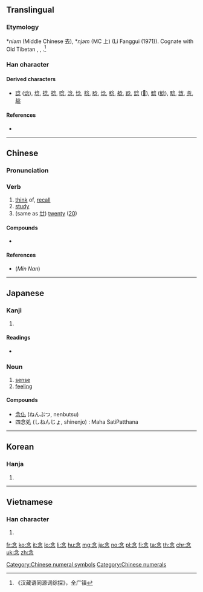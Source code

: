 ==Translingual==

===Etymology===
{{Han etyl}}
{{etyl|och|mul}} *''niəm'' (Middle Chinese 去), *''njəm'' (MC 上) (Li Fanggui (1971)). Cognate with Old Tibetan {{m|otb|ཉམ|sc=Tibt}}, {{m|otb|ཉམས||soul, mind, heart|tr=nyam(s)|sc=Tibt}}, {{m|otb|སྙམ་པ||to think, to mind|tr=snyam-pa|sc=Tibt}}.<ref>《汉藏语同源词综探》，全广镇</ref>

===Han character===
{{Han char|rn=61|rad=心|as=04|sn=8|four=80332|canj=OINP|ids=⿱今心}}

====Derived characters====
* [[諗]] ([[谂]]), [[埝]], [[捻]], [[捻]], [[唸]], [[淰]], [[惗]], [[棯]], [[腍]], [[焾]], [[稔]], [[艌]], [[踗]], [[錜]] ([[𫓻]]), [[鯰]] ([[鲶]]), [[騐]], [[敜]], [[菍]], [[趝]]

====References====
* {{Han ref|kx=0378.210|dkj=10390|dj=0706.210|hdz=42274.040|uh=5FF5|ud=24565|bh=A9C0|bd=43456}}
<references/>

----

==Chinese==
{{zh-forms}}

===Pronunciation===
{{zh-pron
|m=niàn
|c=nim6
|mn=liām
|mc=y
|oc=y
|ma=zh-niàn.ogg
|cat=v,num
}}

===Verb===
{{zh-verb}}

# [[think]] of, [[recall]]
# [[study]]
# (same as [[廿]]) [[twenty]] ([[20]])

====Compounds====
* {{zh-l|紀念品|tr=jìniànpǐn}}

====References====
* (''Min Nan'') {{thcwd|3896}}

----

==Japanese==

===Kanji===
{{ja-kanji|grade=4|rs=心04}}

# {{defn|lang=ja|sort=心04}}

====Readings====
* {{ja-readings|goon=[[ねん]] (nen)|kanon=[[でん]] (den) {{non-joyo-reading}}|kun=[[おもう]] (omou), ''oral'': [[ねんじる]] ([[念じる]], nenjiru), ''written'': [[ねんずる]] ([[念ずる]], nenzuru)}}

===Noun===
{{ja-noun|ねん}}

# [[sense]]
# [[feeling]]

====Compounds====
* [[念仏]] (ねんぶつ, nenbutsu)
* 四念処 (しねんじょ, shinenjo) : Maha SatiPatthana

----

==Korean==

===Hanja===
{{ko-hanja|hangeul=[[념]], [[염]]|eumhun=|rv=nyeom, nyum, yeom, yum|mr=nyŏm, yŏm|y=nyem, yem}}

# {{defn|lang=ko|sort=心04}}

----

==Vietnamese==

===Han character===
{{vi-hantu|[[niệm]], [[niềm]], [[núm]]|rs=心04}}

# {{defn|lang=vi|sort=心04}}

[[Category:Chinese numeral symbols]]
[[Category:Chinese numerals]]

[[fr:念]]
[[ko:念]]
[[it:念]]
[[lo:念]]
[[li:念]]
[[hu:念]]
[[mg:念]]
[[ja:念]]
[[no:念]]
[[pl:念]]
[[fi:念]]
[[ta:念]]
[[th:念]]
[[chr:念]]
[[uk:念]]
[[zh:念]]